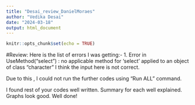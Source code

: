 ```yaml
---
title: "Desai_review_DanielMoraes"
author: "Vedika Desai"
date: "2024-03-18"
output: html_document
---
```


```r
knitr::opts_chunk$set(echo = TRUE)
```

#Review: 
Here is the list of errors I was getting:- 
1. Error in UseMethod("select") : 
  no applicable method for 'select' applied to an object of class "character"
I think the input here is not correct.

Due to this , I could not run the further codes using "Run ALL" command. 

I found rest of your codes well written. Summary for each well explained. Graphs look good. Well done!

